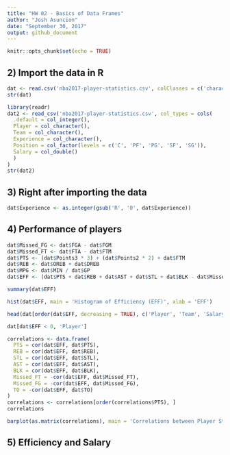 ```yaml
---
title: "HW 02 - Basics of Data Frames"
author: "Josh Asuncion"
date: "September 30, 2017"
output: github_document
---
```


```r
knitr::opts_chunk$set(echo = TRUE)
```

## 2) Import the data in R

```r
dat <- read.csv('nba2017-player-statistics.csv', colClasses = c('character', 'character', 'factor', 'character', 'double', rep('integer', 19)))
str(dat)
```

```r
library(readr)
dat2 <- read_csv('nba2017-player-statistics.csv', col_types = cols(
  .default = col_integer(),
  Player = col_character(),
  Team = col_character(),
  Experience = col_character(),
  Position = col_factor(levels = c('C', 'PF', 'PG', 'SF', 'SG')),
  Salary = col_double()
  )
)
str(dat2)
```

## 3) Right after importing the data

```r
dat$Experience <- as.integer(gsub('R', '0', dat$Experience))
```

## 4) Performance of players

```r
dat$Missed_FG <- dat$FGA - dat$FGM
dat$Missed_FT <- dat$FTA - dat$FTM
dat$PTS <- (dat$Points3 * 3) + (dat$Points2 * 2) + dat$FTM
dat$REB <- dat$OREB + dat$DREB
dat$MPG <- dat$MIN / dat$GP
dat$EFF <- (dat$PTS + dat$REB + dat$AST + dat$STL + dat$BLK - dat$Missed_FG - dat$Missed_FT - dat$TO) / dat$GP

summary(dat$EFF)
```

```r
hist(dat$EFF, main = 'Histogram of Efficiency (EFF)', xlab = 'EFF')
```

```r
head(dat[order(dat$EFF, decreasing = TRUE), c('Player', 'Team', 'Salary', 'EFF')], n = 10)
```

```r
dat[dat$EFF < 0, 'Player']
```

```r
correlations <- data.frame(
  PTS = cor(dat$EFF, dat$PTS),
  REB = cor(dat$EFF, dat$REB),
  STL = cor(dat$EFF, dat$STL),
  AST = cor(dat$EFF, dat$AST),
  BLK = cor(dat$EFF, dat$BLK),
  Missed_FT = -cor(dat$EFF, dat$Missed_FT),
  Missed_FG = -cor(dat$EFF, dat$Missed_FG),
  TO = -cor(dat$EFF, dat$TO)
)
correlations <- correlations[order(correlations$PTS), ]
correlations
```

```r
barplot(as.matrix(correlations), main = 'Correlations between Player Stats and EFF', ylim = c(-1,1), cex.names = 0.7)
```

## 5) Efficiency and Salary
